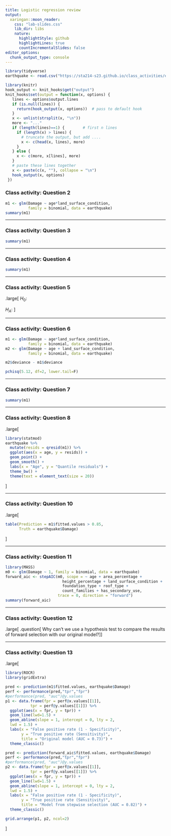 ```yaml
---
title: Logistic regression review
output:
  xaringan::moon_reader:
    css: "lab-slides.css"
    lib_dir: libs
    nature:
      highlightStyle: github
      highlightLines: true
      countIncrementalSlides: false
editor_options: 
  chunk_output_type: console
---
```


```r
library(tidyverse)
earthquake <- read.csv("https://sta214-s23.github.io/class_activities/earthquake_small.csv")

library(knitr)
hook_output <- knit_hooks$get("output")
knit_hooks$set(output = function(x, options) {
   lines <- options$output.lines
   if (is.null(lines)) {
     return(hook_output(x, options))  # pass to default hook
   }
   x <- unlist(strsplit(x, "\n"))
   more <- "..."
   if (length(lines)==1) {        # first n lines
     if (length(x) > lines) {
       # truncate the output, but add ....
       x <- c(head(x, lines), more)
     }
   } else {
     x <- c(more, x[lines], more)
   }
   # paste these lines together
   x <- paste(c(x, ""), collapse = "\n")
   hook_output(x, options)
 })
```

### Class activity: Question 2

```r
m1 <- glm(Damage ~ age*land_surface_condition, 
          family = binomial, data = earthquake)
summary(m1)
```

---

### Class activity: Question 3

```r
summary(m1)
```

---

### Class activity: Question 4

```r
summary(m1)
```

---

### Class activity: Question 5

.large[
$H_0:$

$H_A:$
]

---

### Class activity: Question 6

```r
m1 <- glm(Damage ~ age*land_surface_condition, 
          family = binomial, data = earthquake)
m2 <- glm(Damage ~ age + land_surface_condition, 
          family = binomial, data = earthquake)

m2$deviance - m1$deviance

pchisq(5.12, df=2, lower.tail=F)
```

---

### Class activity: Question 7

```r
summary(m1)
```

---

### Class activity: Question 8

.large[
```r
library(statmod)
earthquake %>%
  mutate(resids = qresid(m1)) %>%
  ggplot(aes(x = age, y = resids)) +
  geom_point() +
  geom_smooth() +
  labs(x = "Age", y = "Quantile residuals") +
  theme_bw() +
  theme(text = element_text(size = 20))
```
]

---

### Class activity: Question 10

.large[
```r
table(Prediction = m1$fitted.values > 0.85, 
      Truth = earthquake$Damage)
```
]

---

### Class activity: Question 11

```r
library(MASS)
m0 <- glm(Damage ~ 1, family = binomial, data = earthquake)
forward_aic <- stepAIC(m0, scope = ~ age + area_percentage + 
                         height_percentage + land_surface_condition + 
                         foundation_type + roof_type + 
                         count_families + has_secondary_use,
                       trace = 0, direction = "forward")
summary(forward_aic)
```

---

### Class activity: Question 12

.large[
.question[
Why can't we use a hypothesis test to compare the results of forward selection with our original model?
]
]

---

### Class activity: Question 13

.large[
```r
library(ROCR)
library(gridExtra)

pred <- prediction(m1$fitted.values, earthquake$Damage)
perf <- performance(pred,"tpr","fpr")
#performance(pred, "auc")@y.values
p1 <- data.frame(fpr = perf@x.values[[1]], 
           tpr = perf@y.values[[1]]) %>%
  ggplot(aes(x = fpr, y = tpr)) +
  geom_line(lwd=1.5) +
  geom_abline(slope = 1, intercept = 0, lty = 2,
  lwd = 1.5) +
  labs(x = "False positive rate (1 - Specificity)", 
       y = "True positive rate (Sensitivity)", 
       title = "Original model (AUC = 0.73)") +
  theme_classic()

pred <- prediction(forward_aic$fitted.values, earthquake$Damage)
perf <- performance(pred,"tpr","fpr")
#performance(pred, "auc")@y.values
p2 <- data.frame(fpr = perf@x.values[[1]], 
           tpr = perf@y.values[[1]]) %>%
  ggplot(aes(x = fpr, y = tpr)) +
  geom_line(lwd=1.5) +
  geom_abline(slope = 1, intercept = 0, lty = 2,
  lwd = 1.5) +
  labs(x = "False positive rate (1 - Specificity)", 
       y = "True positive rate (Sensitivity)", 
       title = "Model from stepwise selection (AUC = 0.82)") +
  theme_classic()

grid.arrange(p1, p2, ncol=2)
```
]




